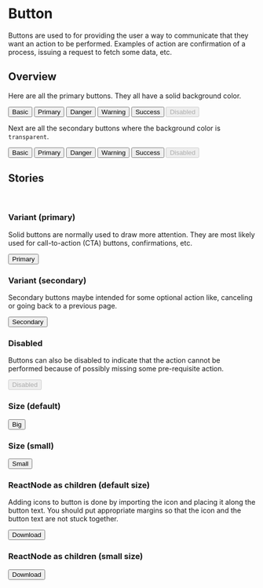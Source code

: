 

<Meta title='Components/Button' component={Button} />

# Button

Buttons are used to for providing the user a way to communicate that they want an action to be
performed. Examples of action are confirmation of a process, issuing a request to fetch some data,
etc.

## Overview

Here are all the primary buttons. They all have a solid background color.

<Story name="All primary variant">
  <Fragment>
    <Button color="basic">Basic</Button>
    <Button color="primary">Primary</Button>
    <Button color="danger">Danger</Button>
    <Button color="warning">Warning</Button>
    <Button color="success">Success</Button>
    <Button disabled>Disabled</Button>
  </Fragment>
</Story>

Next are all the secondary buttons where the background color is `transparent`.

<Story name="All secondary variant">
  <Fragment>
    <Button variant="secondary" color="basic">Basic</Button>
    <Button variant="secondary" color="primary">Primary</Button>
    <Button variant="secondary" color="danger">Danger</Button>
    <Button variant="secondary" color="warning">Warning</Button>
    <Button variant="secondary" color="success">Success</Button>
    <Button variant="secondary" disabled>Disabled</Button>
  </Fragment>
</Story>

<Props of={Button} />

## Stories

<br />

### Variant (primary)

Solid buttons are normally used to draw more attention. They are most likely used for call-to-action
(CTA) buttons, confirmations, etc.

<Preview>
  <Story name='Primary variant'>
    <Button onClick={action('clicked')}>
      Primary
    </Button>
  </Story>
</Preview>

### Variant (secondary)

Secondary buttons maybe intended for some optional action like, canceling or going back to a
previous page.

<Preview>
  <Story name='Secondary variant'>
    <Button variant="secondary" onClick={action('clicked')}>
      Secondary
    </Button>
  </Story>
</Preview>

### Disabled

Buttons can also be disabled to indicate that the action cannot be performed because of possibly
missing some pre-requisite action.

<Preview>
  <Story name="Disabled">
    <Button disabled onClick={action('clicked')}>
      Disabled
    </Button>
  </Story>
</Preview>

### Size (default)

<Preview>
  <Story name="Default size">
    <Button onClick={action('clicked')}>
      Big
    </Button>
  </Story>
</Preview>

### Size (small)

<Preview>
  <Story name="Small size">
    <Button size="small" onClick={action('clicked')}>
      Small
    </Button>
  </Story>
</Preview>

### ReactNode as children (default size)

Adding icons to button is done by importing the icon and placing it along the button text. You
should put appropriate margins so that the icon and the button text are not stuck together.

<Preview>
  <Story name="Default sized button with an icon">
    <Button onClick={action('clicked')}>
      Download
      <DownloadIcon css={{ marginLeft: 10 }} />
    </Button>
  </Story>
</Preview>

### ReactNode as children (small size)

<Preview>
  <Story name="Small sized button with an icon">
    <Button size="small" onClick={action('clicked')}>
      Download
      <DownloadIcon css={{ marginLeft: 10 }} />
    </Button>
  </Story>
</Preview>
